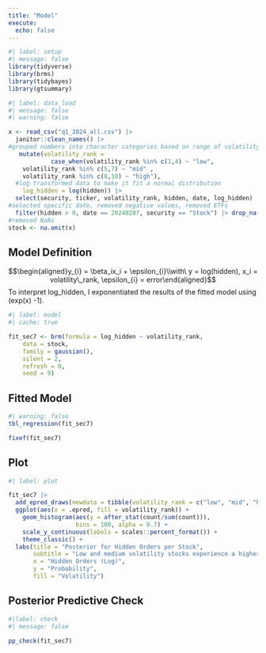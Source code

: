```yaml
---
title: "Model"
execute:
  echo: false
---
```

```r
#| label: setup
#| message: false
library(tidyverse)
library(brms)
library(tidybayes)
library(gtsummary)
```

```r
#| label: data_load
#| message: false
#| warning: false

x <- read_csv("q1_2024_all.csv") |> 
  janitor::clean_names() |>
#grouped numbers into character categories based on range of volatility ranks
   mutate(volatility_rank = 
            case_when(volatility_rank %in% c(1,4) ~ "low",
    volatility_rank %in% c(5,7) ~ "mid" ,
    volatility_rank %in% c(8,10) ~ "high"),
  #log transformed data to make it fit a normal distribution
    log_hidden = log(hidden)) |>
  select(security, ticker, volatility_rank, hidden, date, log_hidden) |>
#selected specific date, removed negative values, removed ETFs
  filter(hidden > 0, date == 20240207, security == "Stock") |> drop_na()
#removed NaNs
stock <- na.omit(x)

```
## Model Definition

$$\begin{aligned}y_{i} = \beta_ix_i + \epsilon_{i}\\with\ y = log(hidden), x_i = volatility\_rank, \epsilon_{i} = error\end{aligned}$$
To interpret log_hidden, I exponentiated the results of the fitted model using (exp(x) -1). 

```r
#| label: model
#| cache: true

fit_sec7 <- brm(formula = log_hidden ~ volatility_rank,
    data = stock,
    family = gaussian(),
    silent = 2,
    refresh = 0,
    seed = 9)
```
## Fitted Model
```r
#| warning: false
tbl_regression(fit_sec7)

fixef(fit_sec7)
```
## Plot
```r
#| label: plot

fit_sec7 |> 
  add_epred_draws(newdata = tibble(volatility_rank = c("low", "mid", "high"))) |> 
  ggplot(aes(x = .epred, fill = volatility_rank)) + 
    geom_histogram(aes(y = after_stat(count/sum(count))),
                   bins = 100, alpha = 0.7) + 
    scale_y_continuous(labels = scales::percent_format()) +
    theme_classic() +
  labs(title = "Posterior for Hidden Orders per Stock",
       subtitle = "Low and medium volatility stocks experience a higher percentage of hidden orders", 
       x = "Hidden Orders (Log)",
       y = "Probability",
       fill = "Volatility")
```
## Posterior Predictive Check
```r
#|label: check
#| message: false

pp_check(fit_sec7)
```
